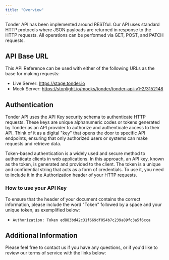 ```yaml
---
title: "Overview"
---
```


Tonder API has been implemented around RESTful. Our API uses standard HTTP protocols where JSON payloads are returned in response to the HTTP requests. All operations can be performed via GET, POST, and PATCH requests.

## API Base URL

This API Reference can be used with either of the following URLs as the base for making requests:

- Live Server: https://stage.tonder.io
- Mock Server: https://stoplight.io/mocks/tonder/tonder-api-v1-2/3152148

## Authentication

Tonder API uses the API Key security schema to authenticate HTTP requests. These keys are unique alphanumeric codes or tokens generated by Tonder as an API provider to authorize and authenticate access to their API. Think of it as a digital "key" that opens the door to specific API endpoints, ensuring that only authorized users or systems can make requests and retrieve data.



Token-based authentication is a widely used and secure method to authenticate clients in web applications. In this approach, an API key, known as the token, is generated and provided to the client. The token is a unique and confidential string that acts as a form of credentials. To use it, you need to include it in the Authorization header of your HTTP requests. 

### How to use your API Key

To ensure that the header of your document contains the correct information, please include the word "Token" followed by a space and your unique token, as exemplified below:

- `Authorization: Token ed883bd42c31f669df054b7c239a89fc3a5f6cca`

## Additional Information

Please feel free to contact us if you have any questions, or if you'd like to review our terms of service with the links below:

<CardGroup>

  <Card
    title="Contact us: hello@tonder.io"
    icon="envelope"
    href="mailto:hello@tonder.io"
  />
  <Card
    title="Terms of Service"
    icon="file-check"
    href="https://policies.google.com/terms"
  />

</CardGroup>
